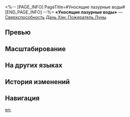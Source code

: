 <%-- [PAGE_INFO]
PageTitle=#Уносящие лазурные воды#
[END_PAGE_INFO] --%>
{{Навык Инфобокс
|Название         = Уносящие лазурные воды
|Изображение      = Навык Уносящие лазурные воды.png
|Персонаж         = Дань Хэн Пожиратель Луны
|Тип              = Сверхспособность
|Тэг              = Взрывная атака
|УронСтойк        = 20 (основная цель)<br />20
|ЭнергияГен       = 5
|Энергия          = 140
|Длительность     = 
|Описание         = Выполняет 3 удара, которые наносят выбранному противнику мнимый урон, равный {{Цвет|Выделенный|180%—324%}} от силы атаки Дань Хэна: Пожирателя Луны, и мнимый урон соседним целям, равный {{Цвет|Выделенный|84%—151,2%}} от его силы атаки. Дань Хэн: Пожиратель Луны также получает 2 Чешуи дракона.<br />Персонаж может иметь до 3 Чешуй дракона и использовать их в эквивалентном количестве вместо очков навыков. Использование Чешуи дракона считается за использование очка навыков.
|Свойство1        = 
|Масштабирование1 = 
}}
'''«Уносящие лазурные воды»''' — [[Сверхспособность]] [[Дань Хэн: Пожиратель Луны]].

==Превью==
{{Превью
|Файл = Уносящие лазурные воды Превью
}}

==Масштабирование==
{{Масштабирование навыка
|180%;192%;204%;216%;228%;240%;255%;270%;285%;300%;312%;324%;336%;348%;360%
|84%;89.6%;95.2%;100.8%;106.4%;112%;119%;126%;133%;140%;145.6%;151.2%;156.8%;162.4%;168%
}}

==На других языках==
{{На других языках
|en   = Azure's Aqua Ablutes All
|zhs  = 苍龙傲睨，劫水濯世
|zht  = 蒼龍傲睨，劫水濯世
|ja   = {{Rubi|傲睨|ごうげい}}せし{{Rubi|蒼龍|そうりゅう}}、{{Rubi|世|よ}}を{{Rubi|濯|そそ}}ぐ{{Rubi|劫水|ごうすい}}
|ko   = 창룡의 굽어살핌, 정화된 세상
|es   = Purificación del mundo
|fr   = Absolution des eaux azur
|ru   = Уносящие лазурные воды
|th   = Azure's Aqua Ablutes All
|vi   = Gột Rửa Thế Gian
|de   = Säuberung der Welt
|id   = Azure's Aqua Ablutes All
|pt   = A Água Celeste Ablui Tudo
}}

==История изменений==
{{История изменений|3.5}}

==Навигация==
{{Навык Навбокс|Дань Хэн Пожиратель Луны}}

[[en:]]